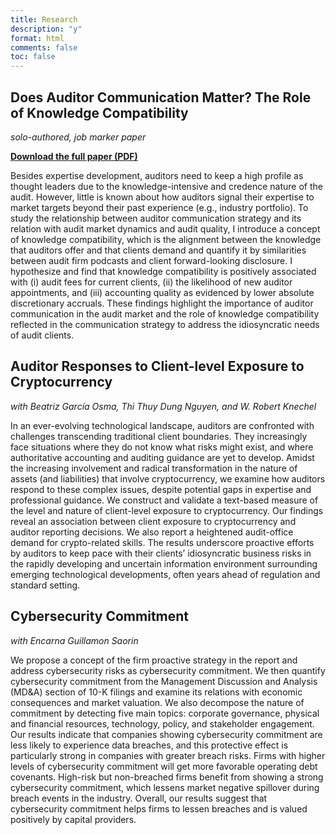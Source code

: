 ```yaml
---
title: Research
description: "y"
format: html
comments: false
toc: false
---
```



## Does Auditor Communication Matter? The Role of Knowledge Compatibility {#knowlegde-compatibility}
*solo-authored, job marker paper* 

**[Download the full paper (PDF)](../research/Knowledge_compatibility_HHN.pdf){download="Knowledge_compatibility_HHN.pdf"}**

Besides expertise development, auditors need to keep a high profile as thought leaders due to the knowledge-intensive and credence nature of the audit. However, little is known about how auditors signal their expertise to market targets beyond their past experience (e.g., industry portfolio). To study the relationship between auditor communication strategy and its relation with audit market dynamics and audit quality, I introduce a concept of knowledge compatibility, which is the alignment between the knowledge that auditors offer and that clients demand and quantify it by similarities between audit firm podcasts and client forward-looking disclosure. I hypothesize and find that knowledge compatibility is positively associated with (i) audit fees for current clients, (ii) the likelihood of new auditor appointments, and (iii) accounting quality as evidenced by lower absolute discretionary accruals. These findings highlight the importance of auditor communication in the audit market and the role of knowledge compatibility reflected in the communication strategy to address the idiosyncratic needs of audit clients.

## Auditor Responses to Client-level Exposure to Cryptocurrency {#crypto-audit} 
*with Beatriz García Osma, Thi Thuy Dung Nguyen, and W. Robert Knechel*

In an ever-evolving technological landscape, auditors are confronted with challenges transcending traditional client boundaries. They increasingly face situations where they do not know what risks might exist, and where authoritative accounting and auditing guidance are yet to develop. Amidst the increasing involvement and radical transformation in the nature of assets (and liabilities) that involve cryptocurrency, we examine how auditors respond to these complex issues, despite potential gaps in expertise and professional guidance. We construct and validate a text-based measure of the level and nature of client-level exposure to cryptocurrency. Our findings reveal an association between client exposure to cryptocurrency and auditor reporting decisions. We also report a heightened audit-office demand for crypto-related skills. The results underscore proactive efforts by auditors to keep pace with their clients’ idiosyncratic business risks in the rapidly developing and uncertain information environment surrounding emerging technological developments, often years ahead of regulation and standard setting.

## Cybersecurity Commitment {#cyber-commit} 
*with Encarna Guillamon Saorin*

We propose a concept of the firm proactive strategy in the report and address cybersecurity risks as cybersecurity commitment. We then quantify cybersecurity commitment from the Management Discussion and Analysis (MD\&A) section of 10-K filings and examine its relations with economic consequences and market valuation. We also decompose the nature of commitment by detecting five main topics: corporate governance, physical and financial resources, technology, policy, and stakeholder engagement. Our results indicate that companies showing cybersecurity commitment are less likely to experience data breaches, and this protective effect is particularly strong in companies with greater breach risks. Firms with higher levels of cybersecurity commitment will get more favorable operating debt covenants. High-risk but non-breached firms benefit from showing a strong cybersecurity commitment, which lessens market negative spillover during breach events in the industry. Overall, our results suggest that cybersecurity commitment helps firms to lessen breaches and is valued positively by capital providers.  
